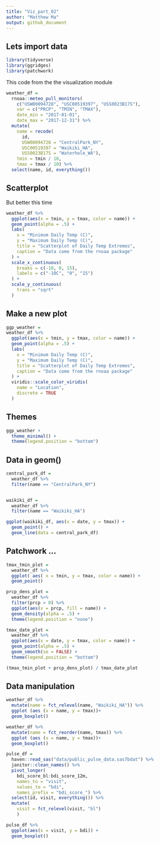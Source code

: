 ```yaml
---
title: "Viz_part_02"
author: "Matthew Ma"
output: github_document
---
```


## Lets import data

```r
library(tidyverse)
library(ggridges)
library(patchwork)
```

This code from the the visualization module

```r
weather_df = 
  rnoaa::meteo_pull_monitors(
    c("USW00094728", "USC00519397", "USS0023B17S"),
    var = c("PRCP", "TMIN", "TMAX"), 
    date_min = "2017-01-01",
    date_max = "2017-12-31") %>%
  mutate(
    name = recode(
      id, 
      USW00094728 = "CentralPark_NY", 
      USC00519397 = "Waikiki_HA",
      USS0023B17S = "Waterhole_WA"),
    tmin = tmin / 10,
    tmax = tmax / 10) %>%
  select(name, id, everything())
```


## Scatterplot 

But better this time

```r

weather_df %>% 
  ggplot(aes(x = tmin, y = tmax, color = name)) +
  geom_point(alpha = .5) +
  labs(
    x = "Minimum Daily Temp (C)",
    y = "Maximum Daily Temp (C)",
    title = "Scatterplot of Daily Temp Extremes",
    caption = "Data come from the rnoaa package"
  ) + 
  scale_x_continuous(
    breaks = c(-10, 0, 15),
    labels = c("-10C", "0", "15")
  ) + 
  scale_y_continuous(
    trans = "sqrt"
  )

```


## Make a new plot

```r
ggp_weather = 
weather_df %>% 
  ggplot(aes(x = tmin, y = tmax, color = name)) +
  geom_point(alpha = .5) +
  labs(
    x = "Minimum Daily Temp (C)",
    y = "Maximum Daily Temp (C)",
    title = "Scatterplot of Daily Temp Extremes",
    caption = "Data come from the rnoaa package"
  ) + 
  viridis::scale_color_viridis(
    name = "Location",
    discrete = TRUE
  )
```

## Themes

```r
ggp_weather +  
  theme_minimal() +
  theme(legend.position = "bottom")
```


## Data in geom()

```r

central_park_df = 
  weather_df %>% 
  filter(name == "CentralPark_NY")


waikiki_df = 
  weather_df %>% 
  filter(name == "Waikiki_HA")

ggplot(waikiki_df, aes(x = date, y = tmax)) +
  geom_point() +
  geom_line(data = central_park_df)
```


## Patchwork ...

```r
tmax_tmin_plot =
  weather_df %>% 
  ggplot( aes( x = tmin, y = tmax, color = name)) +
  geom_point()

prcp_dens_plot = 
  weather_df %>% 
  filter(prcp > 0) %>% 
  ggplot(aes(x = prcp, fill = name)) + 
  geom_density(alpha = .5) + 
  theme(legend.position = "none")

tmax_date_plot = 
  weather_df %>% 
  ggplot(aes(x = date, y = tmax, color = name)) + 
  geom_point(alpha = .5) +
  geom_smooth(se = FALSE) + 
  theme(legend.position = "bottom")

(tmax_tmin_plot + prcp_dens_plot) / tmax_date_plot


```

## Data manipulation

```r

weather_df %>% 
  mutate(name = fct_relevel(name, "Waikiki_HA")) %>% 
  ggplot (aes (x = name, y = tmax))+
  geom_boxplot()
```

```r
weather_df %>% 
  mutate(name = fct_reorder(name, tmax)) %>% 
  ggplot (aes (x = name, y = tmax))+
  geom_boxplot()
```


```r

pulse_df = 
  haven::read_sas("data/public_pulse_data.sas7bdat") %>% 
  janitor::clean_names() %>% 
  pivot_longer(
    bdi_score_bl:bdi_score_12m,
    names_to = "visit",
    values_to = "bdi",
    names_prefix = "bdi_score_") %>% 
  select(id, visit, everything()) %>% 
  mutate(
    visit = fct_relevel(visit, "bl")
    )

pulse_df %>% 
  ggplot(aes(x = visit, y = bdi)) +
  geom_boxplot()
```


